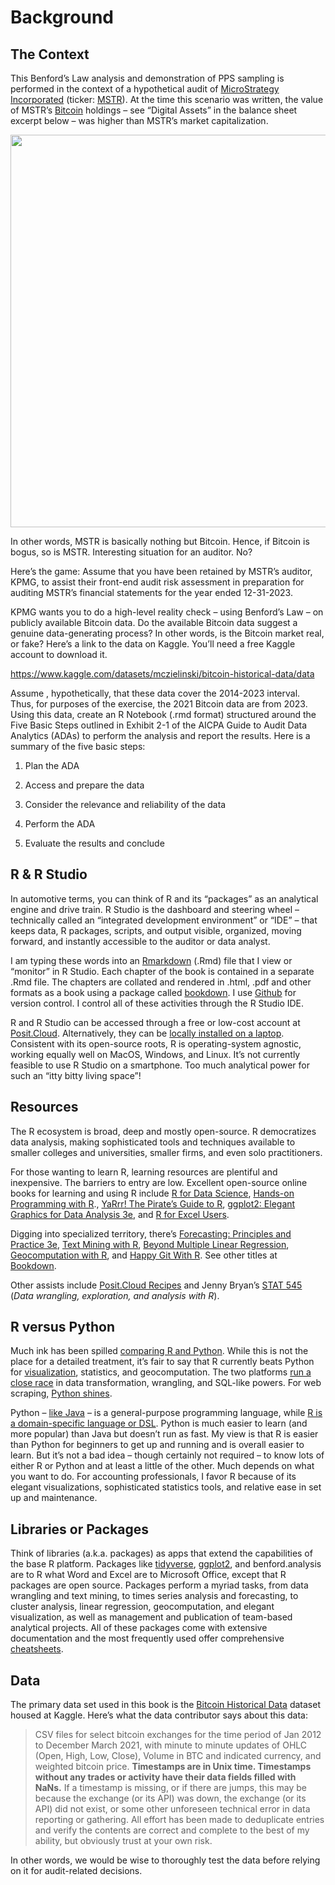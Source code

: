 # Background

## The Context

This Benford's Law analysis and demonstration of PPS sampling is performed in the context of a hypothetical audit of [MicroStrategy Incorporated](https://www.microstrategy.com/) (ticker: [MSTR](https://finance.yahoo.com/quote/MSTR?.tsrc=fin-srch)). At the time this scenario was written, the value of MSTR's [Bitcoin](https://finance.yahoo.com/quote/BTC-USD) holdings – see "Digital Assets" in the balance sheet excerpt below – was higher than MSTR's market capitalization.

![](images/clipboard-1240177691.png){width="628"}

In other words, MSTR is basically nothing but Bitcoin. Hence, if Bitcoin is bogus, so is MSTR. Interesting situation for an auditor. No?

Here's the game: Assume that you have been retained by MSTR's auditor, KPMG, to assist their front-end audit risk assessment in preparation for auditing MSTR's financial statements for the year ended 12-31-2023.

KPMG wants you to do a high-level reality check -- using Benford's Law -- on publicly available Bitcoin data. Do the available Bitcoin data suggest a genuine data-generating process? In other words, is the Bitcoin market real, or fake? Here's a link to the data on Kaggle. You'll need a free Kaggle account to download it.

<https://www.kaggle.com/datasets/mczielinski/bitcoin-historical-data/data>

Assume , hypothetically, that these data cover the 2014-2023 interval. Thus, for purposes of the exercise, the 2021 Bitcoin data are from 2023. Using this data, create an R Notebook (.rmd format) structured around the Five Basic Steps outlined in Exhibit 2-1 of the AICPA Guide to Audit Data Analytics (ADAs) to perform the analysis and report the results. Here is a summary of the five basic steps:

1.  Plan the ADA

2.  Access and prepare the data

3.  Consider the relevance and reliability of the data

4.  Perform the ADA

5.  Evaluate the results and conclude

## R & R Studio

In automotive terms, you can think of R and its "packages" as an analytical engine and drive train. R Studio is the dashboard and steering wheel – technically called an "integrated development environment" or "IDE" – that keeps data, R packages, scripts, and output visible, organized, moving forward, and instantly accessible to the auditor or data analyst.

I am typing these words into an [Rmarkdown](https://rmarkdown.rstudio.com/) (.Rmd) file that I view or "monitor" in R Studio. Each chapter of the book is contained in a separate .Rmd file. The chapters are collated and rendered in .html, .pdf and other formats as a book using a package called [bookdown](https://bookdown.org/). I use [Github](https://github.com/kschulzke/AICPA-Power-Play) for version control. I control all of these activities through the R Studio IDE.

R and R Studio can be accessed through a free or low-cost account at [Posit.Cloud](https://posit.cloud/). Alternatively, they can be [locally installed on a laptop](https://rstudio-education.github.io/hopr/starting.html). Consistent with its open-source roots, R is operating-system agnostic, working equally well on MacOS, Windows, and Linux. It's not currently feasible to use R Studio on a smartphone. Too much analytical power for such an "itty bitty living space"!

## Resources

The R ecosystem is broad, deep and mostly open-source. R democratizes data analysis, making sophisticated tools and techniques available to smaller colleges and universities, smaller firms, and even solo practitioners.

For those wanting to learn R, learning resources are plentiful and inexpensive. The barriers to entry are low. Excellent open-source online books for learning and using R include [R for Data Science](https://r4ds.hadley.nz/), [Hands-on Programming with R](https://rstudio-education.github.io/hopr/)., [YaRrr! The Pirate's Guide to R](https://bookdown.org/ndphillips/YaRrr/), [ggplot2: Elegant Graphics for Data Analysis 3e](https://ggplot2-book.org/preface-3e), and [R for Excel Users](https://rstudio-conf-2020.github.io/r-for-excel/).

Digging into specialized territory, there's [Forecasting: Principles and Practice 3e](https://otexts.com/fpp3/), [Text Mining with R](https://www.tidytextmining.com/), [Beyond Multiple Linear Regression](https://bookdown.org/roback/bookdown-BeyondMLR/), [Geocomputation with R](https://r.geocompx.org/), and [Happy Git With R](https://happygitwithr.com/). See other titles at [Bookdown](https://bookdown.org/).

Other assists include [Posit.Cloud Recipes](https://posit.cloud/learn/recipes) and Jenny Bryan's [STAT 545](https://stat545.com/index.html) (*Data wrangling, exploration, and analysis with R*).

## R versus Python

Much ink has been spilled [comparing R and Python](https://www.datacamp.com/blog/all-about-r). While this is not the place for a detailed treatment, it's fair to say that R currently beats Python for [visualization](https://r-graph-gallery.com/), statistics, and geocomputation. The two platforms [run a close race](https://towardsdatascience.com/using-chatgpt-to-translate-r-code-to-python-effed461037e) in data transformation, wrangling, and SQL-like powers. For web scraping, [Python shines](https://www.geeksforgeeks.org/python-web-scraping-tutorial/).

Python -- [like Java](https://www.bmc.com/blogs/python-vs-java/) -- is a general-purpose programming language, while [R is a domain-specific language or DSL](https://www.datacamp.com/blog/all-about-r). Python is much easier to learn (and more popular) than Java but doesn't run as fast. My view is that R is easier than Python for beginners to get up and running and is overall easier to learn. But it's not a bad idea -- though certainly not required -- to know lots of either R or Python and at least a little of the other. Much depends on what you want to do. For accounting professionals, I favor R because of its elegant visualizations, sophisticated statistics tools, and relative ease in set up and maintenance.

## Libraries or Packages

Think of libraries (a.k.a. packages) as apps that extend the capabilities of the base R platform. Packages like [tidyverse](https://www.tidyverse.org/), [ggplot2](https://ggplot2-book.org/), and benford.analysis are to R what Word and Excel are to Microsoft Office, except that R packages are open source. Packages perform a myriad tasks, from data wrangling and text mining, to times series analysis and forecasting, to cluster analysis, linear regression, geocomputation, and elegant visualization, as well as management and publication of team-based analytical projects. All of these packages come with extensive documentation and the most frequently used offer comprehensive [cheatsheets](https://posit.co/resources/cheatsheets/).

## Data

The primary data set used in this book is the [Bitcoin Historical Data](https://www.kaggle.com/datasets/mczielinski/bitcoin-historical-data) dataset housed at Kaggle. Here's what the data contributor says about this data:

> CSV files for select bitcoin exchanges for the time period of Jan 2012 to December March 2021, with minute to minute updates of OHLC (Open, High, Low, Close), Volume in BTC and indicated currency, and weighted bitcoin price. **Timestamps are in Unix time. Timestamps without any trades or activity have their data fields filled with NaNs.** If a timestamp is missing, or if there are jumps, this may be because the exchange (or its API) was down, the exchange (or its API) did not exist, or some other unforeseen technical error in data reporting or gathering. All effort has been made to deduplicate entries and verify the contents are correct and complete to the best of my ability, but obviously trust at your own risk.

In other words, we would be wise to thoroughly test the data before relying on it for audit-related decisions.
